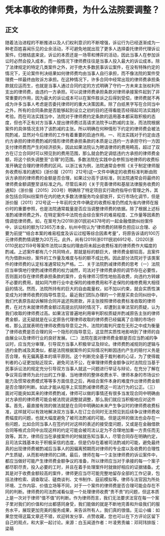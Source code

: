 # 凭本事收的律师费，为什么法院要调整？
## 正文
随着法治进程的不断推进以及人们权利意识的不断增强，诉讼行为已经逐渐成为一种老百姓喜闻乐见的业余活动，不可避免地就出现了更多人选择委托律师代理诉讼案件。归根结底来说，诉讼的本质还是一场零和博弈的活动，因此当事人在参加诉讼时必然会投入成本，而一般情况下律师费往往是当事人投入最大的诉讼成本。除了法律规定的特定几类案件之外，对于绝大多数民事诉讼案件，在没有特殊约定的情况下，无论案件判决结果如何律师费均由当事人自行承担，而不像法院的案件受理费一样最终由败诉方承担。在这种情况下，许多合同中经常出现的律师费承担条款就应运而生，也就是当事人通过合同约定的方式明确了守约一方未来主张权利所支出的律师费，由违约一方承担。可以说律师费承担条款对律师承接案件起到了非常重要的作用，因为最大的诉讼成本可以在案件胜诉之后得到受偿，律师费就不再成为许多当事人考虑是否委托律师时的重大决策因素。除了白纸黑字写在合同当中之外，所有的合同条款是否能够起到设立之初的目的还得看能否经得起司法实践的考验。而在司法实践当中，法院对于律师费约定条款的适用基本都采取积极的态度，但也不乏有对方当事人提出律师费过高请求法院予以酌减的主张，而法院根据案件的具体情况支持了该酌减的主张。所以明确在何种情形下约定的律师费会被法院酌减，显然对今后律师的工作有着重要的启迪作用。一、司法实践对于约定由违约方承担的律师费酌减的情形律师费承担条款的本质是让违约一方承担守约一方因支付律师费而产生的经济损失，因此如果法院认为聘请律师的费用畸高，超过了双方在订立合同时可以预见到的费用范围，那么就会酌定调低违约方承担的律师费金额，将这个损失调整至“合理”的范围。多数法院在实践中会参照当地律师的收费标准开确定合理的律师费的区间。以浙江省为例，法院通常会参照《关于制定律师服务收费标准的通知》(浙价服〔2011〕212号)这一文件中确定的收费标准判断由败诉方承担的律师费的金额是否合理，如果过分高于该标准，则法院通常会将最终的律师费金额调整至该标准之内。尽管后来的《关于完善律师和基层法律服务收费的通知》（浙价服〔2015〕203号）明确除了特定项目实行政府指导价管理之外，其余包括合同纠纷案件在内的绝大多数法律服务均全部放开，实行市场化调节，但是浙价服〔2011〕212号这一十年前的文件中确定的收费标准仍然成为省内律师在报价时的重要参照，也是法院通常裁量是否应当调整律师费的依据。除了根据上述标准酌减律师费之外，在特定案件中法院也会综合案件的难易程度、工作量等因素酌情调低律师费。如，在案号为(2019)浙01民初4378号的一起金融借款纠纷案件中，诉讼标的额为12365万本金，杭州中院认为“律师费的转移负担应以合理、必要为前提”“结合本案的难易程度及诉讼过程等综合因素考量”，将原告诉请的100万元律师费酌情调整为20万元。此外，尚有(2019)浙0111民初6912号、(2020)浙0110民初2159号等案件法院以类似的理由将未超出收费标准的律师费作大幅度的酌减。上述案件都有几个共同特点，那就是标的额巨大，律师费金额较高，且案件均为借款纠纷，案件的工作量及难度与标的额不成比例。因此部分法院对于该类案件的律师费的认定标准通常较为严格。二、关于法院酌减律师费的思考（一）法院应当审慎地行使酌减律师费的权力诚然，司法对于律师费承担的调节存在必要性，否则面对存在律师费承担条款的案件，会有律师习惯性地抬高收费，向违约方转嫁不必要的费用，就如同汽修行业中走保险的维修费用和不走保险的维修费用大相径庭的情况。然而，法院所持有的巨大的自由裁量权，如不加以约束，就会实质性演变成为对律师收费的指导性意见。最近我们团队办理的一个房屋买卖合同纠纷中，我们代表原告起诉解除合同并返还购房款，并主张按照律师收费标准收取的律师费，在对方未就律师费金额过高提出抗辩的情况下，却遭到主审法官的质疑，认为我们收取的律师费过高。如果法官普遍地利用审判职权质疑并酌减原告主张的律师费金额，这无疑就是在认定原告代理律师收取的律师费已经偏离了合理的市场价格，那么这就表明在律师收费指导意见之外，法院的裁判尺度在无形之中成为衡量了律师收费是否合理的另一个隐形的指导意见，这显然实质性地影响到了律师的自由展业以及律师行业的良好发展。（二）法院在面对律师费金额是否应当酌减的争议时，应当充分审理，引导双方当事人积极举证及辩论。律师费酌减规则的逻辑与违约金酌减及其类似，都是法院根据案件的实际情况判断因违约产生的赔付义务是否合理，有无偏离基本的填平原则。这个判断完全基于裁判者的心证，为了使得裁判者的心证更加贴近现实，避免司法不公，在审理律师费金额争议时法院应当基于民事诉讼法的规定充分引导双方当事人就这一问题进行举证与辩论，在充分了解在争议背后律师为此付出的工作量、当地律师的整体收费水平、律师本身的市场议价能力及惯常收费模式等等多方面信息之后，再结合案件本身的难度作出律师费金额是否合理的判断。如此才能从程序上实现酌减律师费这一司法行为的公正。（三）面对可能突如其来的律师费酌减，律师可以做的事情还有很多当发现合同中明确由对方承担的律师费可能会被法院说调整就调整，那么我们就应当积极地应对这件事。首先，最直接有效的做法就是在合同中明确如未来产生争议时的律师费收费标准，这样就可以有效地解决双方当事人在订立合同时无法预见到后续争议律师费收费幅度的问题，也就大幅度避免了被司法酌减的可能。但是这样的做法也会存在一些问题，比如合同当事人在签约时对这样的表述的接受度问题，又或是在金融借款合同等格式合同中出现这样的约定可能会被司法认定为不合理地加重一方责任而无效等。其次，律师应当在承接案件的时候就告知当事人，尽管合同存在明确约定，且司法实践基本处于积极采信的态度，但是仍存在着被司法酌减的可能，避免最终真的出现律师费被酌减后当事人的因偏离预期而对律师的专业度以及收费的合理性产生质疑，从而影响律师的口碑。最后，律师在每一个主张律师费的诉讼案件中，都应当做好可能产生律师费金额争议的准备，所以律师应当对于承接的每一个案子都尽职尽责，投入必要的工时，并且在着手处理案件时就做好相应的证据储备。尤其是对于收费金额较高的案件，律师更应当尽可能完整地留存全部的工作记录，包括法律检索、调查取证、磋商谈判、文书制作、庭前模拟等。律师与法官因为所处环境、工作内容、价值立场等不同，对于一个案件的律师费是否合理可能会存在不同的判断。律师费的司法酌减看似是一个处理律师收费“贵不贵”的问题，但这本质上是一次对于律师“值不值”的判断。作为律师而言，我们无法要求法官在每一个案子里对我们的价值和付出都感同身受，我们能做的就是不断地完善和升级我们的服务水平，展现更加完美的服务成果，来告诉所有人，我们真的很值。无讼小编：如果您觉得这篇文章还不错，欢迎转发分享、点赞收藏，您也可以在下方评论区留下自己的观点，和大家一起讨论。来源：白玉闻道作者：叶凌男责编：邓珂玮排版：梁萌